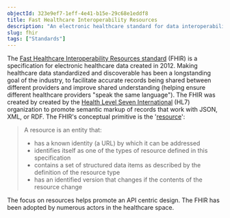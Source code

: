 ```yaml
---
objectId: 323e9ef7-1eff-4e41-b15e-29c68e1eddf8
title: Fast Healthcare Interoperability Resources
description: "An electronic healthcare standard for data interoperability."
slug: fhir
tags: ["Standards"]
---
```


The <a href="http://hl7.org/fhir/" target="_blank">Fast Healthcare Interoperability Resources standard</a> (FHIR) is a specification for electronic healthcare data created in 2012. Making healthcare data standardized and discoverable has been a longstanding goal of the industry, to facilitate accurate records being shared between different providers and improve shared understanding (helping ensure different healthcare providers "speak the same language"). The FHIR was created by created by the <a href="https://en.wikipedia.org/wiki/Health_Level_Seven_International" target="_blank">Health Level Seven International</a> (HL7) organization to promote semantic markup of records that work with JSON, XML, or RDF. The FHIR's conceptual primitive is the '<a href="https://www.hl7.org/fhir/resource.html" target="_blank">resource</a>':

> A resource is an entity that:
>
> - has a known identity (a URL) by which it can be addressed
> - identifies itself as one of the types of resource defined in this specification
> - contains a set of structured data items as described by the definition of the resource type
> - has an identified version that changes if the contents of the resource change

The focus on resources helps promote an API centric design. The FHIR has been adopted by numerous actors in the healthcare space.
